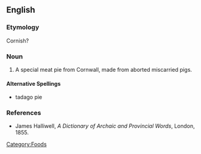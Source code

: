 ==English==
===Etymology===
Cornish?
===Noun===
{{en-noun}}
#A special meat pie from Cornwall, made from aborted miscarried pigs.

====Alternative Spellings====
* tadago pie

===References===
*James Halliwell, ''A Dictionary of Archaic and Provincial Words'', London, 1855.

[[Category:Foods]]